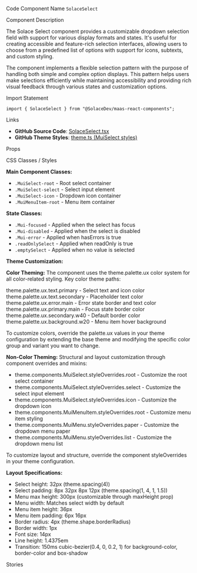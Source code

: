 
<Meta of={SolaceSelectStories} />

<Title>Select</Title>

<Description of={SolaceSelectStories} />

<Subtitle>Code Component Name</Subtitle>
`SolaceSelect`

<Subtitle>Component Description</Subtitle>

The Solace Select component provides a customizable dropdown selection field with support for various display formats and states. It's useful for creating accessible and feature-rich selection interfaces, allowing users to choose from a predefined list of options with support for icons, subtexts, and custom styling.

The component implements a flexible selection pattern with the purpose of handling both simple and complex option displays. This pattern helps users make selections efficiently while maintaining accessibility and providing rich visual feedback through various states and customization options.

<Subtitle>Import Statement</Subtitle>

```tsx
import { SolaceSelect } from "@SolaceDev/maas-react-components";
```

<Subtitle>Links</Subtitle>

- **GitHub Source Code**: [SolaceSelect.tsx](https://github.com/SolaceDev/maas-react-components/blob/main/src/components/form/SolaceSelect.tsx)
- **GitHub Theme Styles**: <a href="https://github.com/SolaceDev/maas-react-components/blob/main/src/resources/theme.ts#:~:text=MuiSelect" target="_blank">theme.ts (MuiSelect styles)</a>

<Subtitle>Props</Subtitle>

<ArgTypes of={SolaceSelectStories} />

<Subtitle>CSS Classes / Styles</Subtitle>

**Main Component Classes:**

- `.MuiSelect-root` - Root select container
- `.MuiSelect-select` - Select input element
- `.MuiSelect-icon` - Dropdown icon container
- `.MuiMenuItem-root` - Menu item container

**State Classes:**

- `.Mui-focused` - Applied when the select has focus
- `.Mui-disabled` - Applied when the select is disabled
- `.Mui-error` - Applied when hasErrors is true
- `.readOnlySelect` - Applied when readOnly is true
- `.emptySelect` - Applied when no value is selected

**Theme Customization:**

**Color Theming:**
The component uses the theme.palette.ux color system for all color-related styling. Key color theme paths:

<div style={{ display: "flex", alignItems: "center", margin: "8px 0" }}>
	<div
		style={{
			width: "16px",
			height: "16px",
			backgroundColor: "#000000",
			border: "1px solid rgba(0,0,0,0.2)",
			borderRadius: "3px",
			marginRight: "8px"
		}}
	></div>
	<span>theme.palette.ux.text.primary - Select text and icon color</span>
</div>
<div style={{ display: "flex", alignItems: "center", margin: "8px 0" }}>
	<div
		style={{
			width: "16px",
			height: "16px",
			backgroundColor: "#757575",
			border: "1px solid rgba(0,0,0,0.2)",
			borderRadius: "3px",
			marginRight: "8px"
		}}
	></div>
	<span>theme.palette.ux.text.secondary - Placeholder text color</span>
</div>
<div style={{ display: "flex", alignItems: "center", margin: "8px 0" }}>
	<div
		style={{
			width: "16px",
			height: "16px",
			backgroundColor: "#D32F2F",
			border: "1px solid rgba(0,0,0,0.2)",
			borderRadius: "3px",
			marginRight: "8px"
		}}
	></div>
	<span>theme.palette.ux.error.main - Error state border and text color</span>
</div>
<div style={{ display: "flex", alignItems: "center", margin: "8px 0" }}>
	<div
		style={{
			width: "16px",
			height: "16px",
			backgroundColor: "#1976D2",
			border: "1px solid rgba(0,0,0,0.2)",
			borderRadius: "3px",
			marginRight: "8px"
		}}
	></div>
	<span>theme.palette.ux.primary.main - Focus state border color</span>
</div>
<div style={{ display: "flex", alignItems: "center", margin: "8px 0" }}>
	<div
		style={{
			width: "16px",
			height: "16px",
			backgroundColor: "#BDBDBD",
			border: "1px solid rgba(0,0,0,0.2)",
			borderRadius: "3px",
			marginRight: "8px"
		}}
	></div>
	<span>theme.palette.ux.secondary.w40 - Default border color</span>
</div>
<div style={{ display: "flex", alignItems: "center", margin: "8px 0" }}>
	<div
		style={{
			width: "16px",
			height: "16px",
			backgroundColor: "#F5F5F5",
			border: "1px solid rgba(0,0,0,0.2)",
			borderRadius: "3px",
			marginRight: "8px"
		}}
	></div>
	<span>theme.palette.ux.background.w20 - Menu item hover background</span>
</div>

To customize colors, override the palette.ux values in your theme configuration by extending the base theme and modifying the specific color group and variant you want to change.

**Non-Color Theming:**
Structural and layout customization through component overrides and mixins:

- theme.components.MuiSelect.styleOverrides.root - Customize the root select container
- theme.components.MuiSelect.styleOverrides.select - Customize the select input element
- theme.components.MuiSelect.styleOverrides.icon - Customize the dropdown icon
- theme.components.MuiMenuItem.styleOverrides.root - Customize menu item styling
- theme.components.MuiMenu.styleOverrides.paper - Customize the dropdown menu paper
- theme.components.MuiMenu.styleOverrides.list - Customize the dropdown menu list

To customize layout and structure, override the component styleOverrides in your theme configuration.

**Layout Specifications:**

- Select height: 32px (theme.spacing(4))
- Select padding: 8px 32px 8px 12px (theme.spacing(1, 4, 1, 1.5))
- Menu max height: 300px (customizable through maxHeight prop)
- Menu width: Matches select width by default
- Menu item height: 36px
- Menu item padding: 6px 16px
- Border radius: 4px (theme.shape.borderRadius)
- Border width: 1px
- Font size: 14px
- Line height: 1.4375em
- Transition: 150ms cubic-bezier(0.4, 0, 0.2, 1) for background-color, border-color and box-shadow

<Subtitle>Stories</Subtitle>

<CustomStories />
